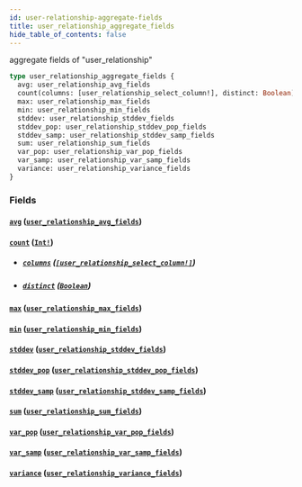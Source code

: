 ```yaml
---
id: user-relationship-aggregate-fields
title: user_relationship_aggregate_fields
hide_table_of_contents: false
---
```


aggregate fields of "user_relationship"

```graphql
type user_relationship_aggregate_fields {
  avg: user_relationship_avg_fields
  count(columns: [user_relationship_select_column!], distinct: Boolean): Int!
  max: user_relationship_max_fields
  min: user_relationship_min_fields
  stddev: user_relationship_stddev_fields
  stddev_pop: user_relationship_stddev_pop_fields
  stddev_samp: user_relationship_stddev_samp_fields
  sum: user_relationship_sum_fields
  var_pop: user_relationship_var_pop_fields
  var_samp: user_relationship_var_samp_fields
  variance: user_relationship_variance_fields
}
```

### Fields

#### [`avg`](#) ([`user_relationship_avg_fields`](../objects/user-relationship-avg-fields))

#### [`count`](#) ([`Int!`](../scalars/int))

- ##### [`columns`](#) ([`[user_relationship_select_column!]`](../enums/user-relationship-select-column))

- ##### [`distinct`](#) ([`Boolean`](../scalars/boolean))

#### [`max`](#) ([`user_relationship_max_fields`](../objects/user-relationship-max-fields))

#### [`min`](#) ([`user_relationship_min_fields`](../objects/user-relationship-min-fields))

#### [`stddev`](#) ([`user_relationship_stddev_fields`](../objects/user-relationship-stddev-fields))

#### [`stddev_pop`](#) ([`user_relationship_stddev_pop_fields`](../objects/user-relationship-stddev-pop-fields))

#### [`stddev_samp`](#) ([`user_relationship_stddev_samp_fields`](../objects/user-relationship-stddev-samp-fields))

#### [`sum`](#) ([`user_relationship_sum_fields`](../objects/user-relationship-sum-fields))

#### [`var_pop`](#) ([`user_relationship_var_pop_fields`](../objects/user-relationship-var-pop-fields))

#### [`var_samp`](#) ([`user_relationship_var_samp_fields`](../objects/user-relationship-var-samp-fields))

#### [`variance`](#) ([`user_relationship_variance_fields`](../objects/user-relationship-variance-fields))
